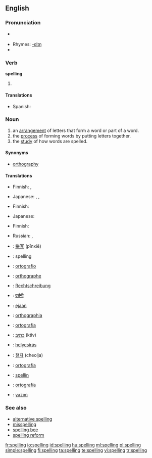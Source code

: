 ==English==

===Pronunciation===
* {{a|Canada|UK}} {{IPA|/ˈspelɪŋ/}}
* Rhymes: [[Rhymes:English:-ɛlɪŋ|-ɛlɪŋ]]
* {{audio|en-us-spelling.ogg|Audio (US)}}

===Verb===
'''spelling'''

# {{present participle of|spell}}

====Translations====
* Spanish: {{t-|es|deletreando|f}}

===Noun===
{{wikipedia}}
{{en-noun|s|-}}
<!-- (a verbal noun of the verb ''spell''). -->

# an [[arrangement]] of letters that form a word or part of a word.
# the [[process]] of forming words by putting letters together.
# the [[study]] of how words are spelled.

====Synonyms====
* [[orthography]]

====Translations====
{{trans-top|arrangement of letters that form a word or part of a word}}
* Finnish: {{t|fi|oikeinkirjoitus}}, {{t-|fi|tavaus}}
{{trans-mid}}
* Japanese: {{t|ja|sc=Jpan|綴り|tr=tsuzuri}}, {{t|ja|sc=Jpan|文字綴り|tr=moji-tsuzuri}}, {{t|ja|sc=Jpan|スペル|tr=superu}}
{{trans-bottom}}

{{trans-top|process of forming words by putting letters together}}
* Finnish: {{t|fi|oikeinkirjoitus}}
{{trans-mid}}
* Japanese: {{t|ja|sc=Jpan|綴り|tr=tsuzuri}}
{{trans-bottom}}

{{trans-top|study of how words are spelled}}
* Finnish: {{t+|fi|ortografia}}
{{trans-mid}}
* Russian: {{t|ru|правописание|n|tr=pravopisánije|sc=Cyrl}}, {{t|ru|орфография|f|tr=orfográfija|sc=Cyrl}}
{{trans-bottom}}

{{ttbc-top}}
* {{ttbc|Chinese}}: [[拼写]] (pīnxiě)
* {{ttbc|Dutch}}: spelling {{f}}
* {{ttbc|Esperanto}}: [[ortografio]]
* {{ttbc|French}}: [[orthographe]] {{f}}
* {{ttbc|German}}: [[Rechtschreibung]] {{f}}
* {{ttbc|Hindi}}: [[वर्तनी]] {{f}}
* {{ttbc|Indonesian}}: [[eja]]an
* {{ttbc|Interlingua}}: [[orthographia]]
* {{ttbc|Italian}}: [[ortografia]] {{f}}
* {{ttbc|Hebrew}}: [[כתיב]] (ktiv)
* {{ttbc|Hungarian}}: [[helyesírás]]
* {{ttbc|Korean}}: [[철자]] (cheolja)
* {{ttbc|Portuguese}}: [[ortografia]] {{f}}
* {{ttbc|Scots}}: [[spellin]]
* {{ttbc|Spanish}}: [[ortografía]] {{f}}
* {{ttbc|Turkish}}: [[yazım]]
{{ttbc-bottom}}

===See also===
* [[alternative spelling]]
* [[misspelling]]
* [[spelling bee]]
* [[spelling reform]]

[[fr:spelling]]
[[io:spelling]]
[[id:spelling]]
[[hu:spelling]]
[[ml:spelling]]
[[pl:spelling]]
[[simple:spelling]]
[[fi:spelling]]
[[ta:spelling]]
[[te:spelling]]
[[vi:spelling]]
[[tr:spelling]]